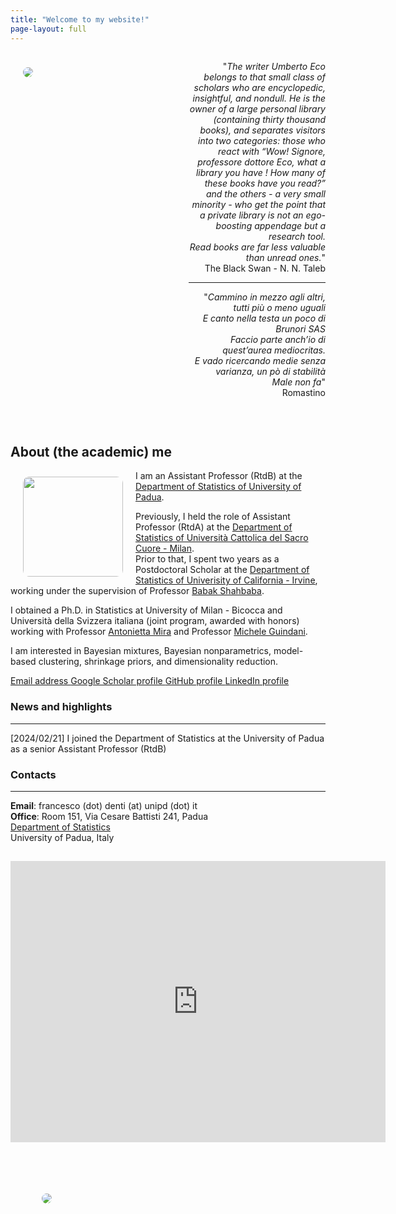 ```yaml
---
title: "Welcome to my website!"
page-layout: full
---
```


<link rel="shortcut icon" type="image/x-icon" href="images/favicon.ico">
<meta name="viewport" content="width=device-width, initial-scale=1">
<link rel="stylesheet" href="https://cdnjs.cloudflare.com/ajax/libs/font-awesome/4.7.0/css/font-awesome.min.css">

:::: {.columns}

::: {.column width="47.5%"}
![](images/glicine.jpg){style="float: left;vertical-align:middle;
margin:10px 20px;border-radius: 10px;"}
:::

::: {.column width="5%"}
<!-- empty column to create gap -->
:::

::: {.column width="47.5%"}
<div style="text-align: right"> 
<p>&quot;<em>The writer Umberto Eco belongs to that small class of scholars who are encyclopedic, insightful, and nondull. He is the owner of a large personal library (containing thirty thousand books), and separates visitors into two categories: those who react with “Wow! Signore, professore dottore Eco, what a library you have ! How many of these books have you read?” and the others - a very small minority - who get the point that a private library is not an ego-boosting appendage but a research tool.<br> Read books are far less valuable than unread ones.</em>&quot; <br> The Black Swan - N. N. Taleb</p>
</div>

---

<div style="text-align: right"> <p title="I walk among the others, all more or less the same
And I sing a little of Brunori SAS in my head
I am also part of this aurea mediocritas.
And I go looking for averages without variance, a little stability
It doesn't hurt">&quot;<em>Cammino in mezzo agli altri, tutti più o meno uguali<br>
E canto nella testa un poco di Brunori SAS<br>
Faccio parte anch'io di quest'aurea mediocritas.<br>
E vado ricercando medie senza varianza, un pò di stabilità<br>
Male non fa</em>&quot;<br>
Romastino 
</p>
</div>

<!--
- [Translation](https://translate.google.com/?sl=auto&tl=en&text=Cammino%20in%20mezzo%20agli%20altri%2C%20tutti%20più%20o%20meno%20uguali%0AE%20canto%20nella%20testa%20un%20poco%20di%20Brunori%20SAS%0AFaccio%20parte%20anch%27io%20di%20quest%27aurea%20mediocritas.%0AE%20vado%20ricercando%20medie%20senza%20varianza%2C%20un%20pò%20di%20stabilità%0AMale%20non%20fa%0A&op=translate)
-->

:::
::::

<br>


## About (the academic) me

<img style="float: left;vertical-align:middle;
margin:10px 20px;border-radius: 10px;
  " src="images/fd.jpg" width="160"> 
  
I am an Assistant Professor (RtdB) at the [Department of Statistics of University of Padua](https://www.stat.unipd.it).

Previously, I held the role of Assistant Professor (RtdA) at the [Department of Statistics of Università Cattolica del Sacro Cuore - Milan](https://dipartimenti.unicatt.it/scienze_statistiche).  
Prior to that, I spent two years as a Postdoctoral Scholar at the [Department of Statistics of Univerisity of California - Irvine](https://www.stat.uci.edu/), working under the supervision of Professor [Babak Shahbaba](https://www.ics.uci.edu/~babaks/).  

I obtained a Ph.D. in Statistics at University of Milan - Bicocca and Università della Svizzera italiana (joint program, awarded with honors) working with Professor [Antonietta Mira](https://search.usi.ch/en/people/f8960de6d60dd08a79b6c1eb20b7442b/mira-antonietta) and Professor [Michele Guindani](https://www.micheleguindani.info).  

I am interested in Bayesian mixtures, Bayesian nonparametrics, model-based clustering, shrinkage priors, and dimensionality reduction.  


<a href="mailto: francesco.denti@unipd.it" class="btn btn-primary">
  <i class="bi bi-envelope-at"></i> Email address
</a>
<a href="https://scholar.google.com/citations?user=8WqmGiEAAAAJ&hl=en" class="btn btn-primary">
  <i class="bi bi-google"></i> Google Scholar profile
</a>
<a href="https://github.com/Fradenti" class="btn btn-primary">
  <i class="bi bi-github"></i> GitHub profile
</a>
<a href="https://www.linkedin.com/in/francesco-denti/" class="btn btn-primary">
  <i class="bi bi-linkedin"></i> LinkedIn profile
</a>


### News and highlights

---  

[2024/02/21] I joined the Department of Statistics at the University of Padua as a senior Assistant Professor (RtdB)


### Contacts

---

**Email**: francesco (dot) denti (at) unipd (dot) it  
**Office**: Room 151, Via Cesare Battisti 241, Padua  
[Department of Statistics](https://www.stat.unipd.it)  
University of Padua, Italy
<br>

<iframe src="https://www.google.com/maps/embed?pb=!1m18!1m12!1m3!1d3184.220641741057!2d11.882621467933566!3d45.40452436317138!2m3!1f0!2f0!3f0!3m2!1i1024!2i768!4f13.1!3m3!1m2!1s0x477eda564e652e63%3A0x7d2e14da0badd282!2sDipartimento%20di%20Scienze%20Statistiche!5e1!3m2!1sit!2sit!4v1737048284611!5m2!1sit!2sit" width="600" height="450" style="border:0;" allowfullscreen="" loading="lazy" referrerpolicy="no-referrer-when-downgrade"></iframe>
---

::: {.column width="90%"}
![](images/newpalm.jpeg){style="float: left;vertical-align:middle;
margin:50px 50px;border-radius: 10px;"}
:::


